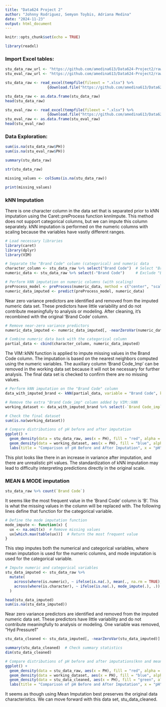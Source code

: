 ```yaml
---
title: "Data624 Project 2"
author: "Johnny Rodriguez, Semyon Toybis, Adriana Medina"
date: "2024-11-23"
output: html_document
---
```


```r
knitr::opts_chunk$set(echo = TRUE)
```

```r
library(readxl)
```

### Import Excel tables:

```r
stu_data_raw_url <- "https://github.com/amedina613/Data624-Project2/raw/refs/heads/main/StudentData.xlsx"
stu_eval_raw_url <- "https://github.com/amedina613/Data624-Project2/raw/refs/heads/main/StudentEvaluation.xlsx"
```

```r
stu_data_raw <- read_excel(tempfile(fileext = ".xlsx") %>%
                   {download.file("https://github.com/amedina613/Data624-Project2/raw/refs/heads/main/StudentData.xlsx", ., mode = "wb"); .})

stu_data_raw <- as.data.frame(stu_data_raw)
head(stu_data_raw)

```

```r
stu_eval_raw <- read_excel(tempfile(fileext = ".xlsx") %>%
                   {download.file("https://github.com/amedina613/Data624-Project2/raw/refs/heads/main/StudentEvaluation.xlsx", ., mode = "wb"); .})
stu_eval_raw <- as.data.frame(stu_eval_raw)
head(stu_eval_raw)
```
### Data Exploration:

```r
sum(is.na(stu_data_raw$PH))
sum(is.na(stu_eval_raw$PH))
```

```r
summary(stu_data_raw)
```

```r
str(stu_data_raw)
```
```r
missing_values <- colSums(is.na(stu_data_raw))

print(missing_values)
```

### kNN Imputation

There is one character column in the data set that is separated prior to kNN imputation using the Caret::preProcess function knnImpute. This method does not support categorical columns, but we can impute this column separately. kNN imputation is performed on the numeric columns with scaling because the variables have vastly different ranges.

```r
# Load necessary libraries
library(caret)
library(dplyr)
library(VIM)

# Separate the "Brand Code" column (categorical) and numeric data
character_column <- stu_data_raw %>% select("Brand Code")  # Select "Brand Code"
numeric_data <- stu_data_raw %>% select(-"Brand Code")     # Exclude "Brand Code" for numeric data

# Perform kNN imputation on numeric columns (with scaling)
preProcess_model <- preProcess(numeric_data, method = c("center", "scale", "knnImpute"))
numeric_data_imputed <- predict(preProcess_model, numeric_data)
```

Near zero variance predictors are identified and removed from the imputed numeric data set. These predictors have little variability and do not contribute meaningfully to analysis or modeling. After cleaning, it's recombined with the original 'Brand Code' column. 

```r
# Remove near-zero variance predictors
numeric_data_imputed <- numeric_data_imputed[, -nearZeroVar(numeric_data_imputed)]

# Combine numeric data back with the categorical column
partial_data <- cbind(character_column, numeric_data_imputed)
```

The VIM::kNN function is applied to impute missing values in the Brand Code column. The imputation is based on the nearest neighbors computed using the numeric variables. The auxiliary column 'Brand Code_Imp' can be removed in the working data set because it will not be necessary for further analysis. The final data set is checked to confirm there are no missing values. 

```r
# Perform kNN imputation on the "Brand Code" column
data_with_imputed_brand <- kNN(partial_data, variable = "Brand Code", k = 5)

# Remove the extra "Brand Code_imp" column added by VIM::kNN
working_dataset <- data_with_imputed_brand %>% select(-`Brand Code_imp`)

# Check the final dataset
sum(is.na(working_dataset))
```

```r
# Compare distributions of pH before and after imputation
ggplot() +
  geom_density(data = stu_data_raw, aes(x = PH), fill = "red", alpha = 0.5) +
  geom_density(data = working_dataset, aes(x = PH), fill = "blue", alpha = 0.5) +
  labs(title = "Comparison of pH Before and After Imputation", x = "pH", y = "Density")

```
This plot looks like there in an increase in variance after imputation, and there are unrealistic pH values. The standardization of kNN imputation may lead to difficulty interpreting predictions directly in the original scale.

### MEAN & MODE imputation

```r
stu_data_raw %>% count(`Brand Code`)
```
It seems like the most frequent value in the 'Brand Code' column is 'B'. This is what the missing values in the column will be replaced with. The following lines define that function for the categorical variable. 
```r
# Define the mode imputation function
mode_impute <- function(x) {
  ux <- na.omit(x)  # Remove missing values
  ux[which.max(table(ux))]  # Return the most frequent value
}
```

This step imputes both the numerical and categorical variables, where mean imputation is used for the numeric columns, and mode imputation is used for the categorical variable. 
```r
# Impute numeric and categorical variables
stu_data_imputed <- stu_data_raw %>%
  mutate(
    across(where(is.numeric), ~ ifelse(is.na(.), mean(., na.rm = TRUE), .)),  # Mean for numeric
    across(where(is.character), ~ ifelse(is.na(.), mode_impute(.), .))       # Mode for categorical
  )
```


```r
head(stu_data_imputed)
sum(is.na(stu_data_imputed))
```
Near zero variance predictors are identified and removed from the imputed numeric data set. These predictors have little variability and do not contribute meaningfully to analysis or modeling. One variable was removed, "Hyd Pressure1"

```r
stu_data_cleaned <- stu_data_imputed[, -nearZeroVar(stu_data_imputed)]

summary(stu_data_cleaned)  # Check summary statistics
dim(stu_data_cleaned)
```

```r
# Compare distributions of pH before and after imputations(knn and mean)
ggplot() +
  geom_density(data = stu_data_raw, aes(x = PH), fill = "red", alpha = 0.5) +
  geom_density(data = working_dataset, aes(x = PH), fill = "blue", alpha = 0.5)+
  geom_density(data = stu_data_cleaned, aes(x = PH), fill = "green", alpha = 0.5)+
  labs(title = "Comparison of pH Before and After Imputation", x = "pH", y = "Density")

```

It seems as though using Mean Imputation best preserves the original data characteristics. We can move forward with this data set, stu_data_cleaned.

